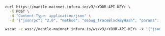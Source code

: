 
<Tabs>
  <TabItem value="curl" label="curl" default>

```bash
curl https://mantle-mainnet.infura.io/v3/<YOUR-API-KEY> \
  -X POST \
  -H "Content-Type: application/json" \
  -d '{"jsonrpc": "2.0", "method": "debug_traceBlockByHash", "params": ["0xcc4e47e5f5e82c12ccd511e97f6994b4c4f95808778323ed5cf0a56640b0a815", {"tracer": "callTracer"}], "id": 1}'
```

  </TabItem>
  <TabItem value="WSS" label="WSS">

```bash
wscat -c wss://mantle-mainnet.infura.io/ws/v3/<YOUR-API-KEY> -x '{"jsonrpc": "2.0", "method": "debug_traceBlockByHash","params": ["0xcc4e47e5f5e82c12ccd511e97f6994b4c4f95808778323ed5cf0a56640b0a815", {"tracer": "callTracer"}], "id": 1}'
```

  </TabItem>
</Tabs>
